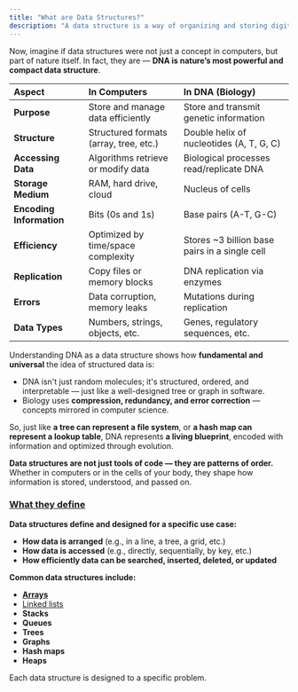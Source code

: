 ```yaml
---
title: "What are Data Structures?"
description: "A data structure is a way of organizing and storing digital data so that it can be used efficiently. Just like physical storage methods (like shelves, drawers, or filing cabinets) help us manage physical objects, data structures help us manage digital data.  "
---
```


Now, imagine if data structures were not just a concept in computers, but part of nature itself. In fact, they are — **DNA is nature’s most powerful and compact data structure**.

| **Aspect**               | **In Computers**                       | **In DNA (Biology)**                          |
| :----------------------- | :------------------------------------- | :-------------------------------------------- |
| **Purpose**              | Store and manage data efficiently      | Store and transmit genetic information        |
| **Structure**            | Structured formats (array, tree, etc.) | Double helix of nucleotides (A, T, G, C)      |
| **Accessing Data**       | Algorithms retrieve or modify data     | Biological processes read/replicate DNA       |
| **Storage Medium**       | RAM, hard drive, cloud                 | Nucleus of cells                              |
| **Encoding Information** | Bits (0s and 1s)                       | Base pairs (A-T, G-C)                         |
| **Efficiency**           | Optimized by time/space complexity     | Stores ~3 billion base pairs in a single cell |
| **Replication**          | Copy files or memory blocks            | DNA replication via enzymes                   |
| **Errors**               | Data corruption, memory leaks          | Mutations during replication                  |
| **Data Types**           | Numbers, strings, objects, etc.        | Genes, regulatory sequences, etc.             |

Understanding DNA as a data structure shows how **fundamental and universal** the idea of structured data is:

- DNA isn't just random molecules; it's structured, ordered, and interpretable — just like a well-designed tree or graph in software.
- Biology uses **compression, redundancy, and error correction** — concepts mirrored in computer science.

So, just like **a tree can represent a file system**, or **a hash map can represent a lookup table**, DNA represents **a living blueprint**, encoded with information and optimized through evolution.

**Data structures are not just tools of code — they are patterns of order.** Whether in computers or in the cells of your body, they shape how information is stored, understood, and passed on.

### <u>What they define</u>

**Data structures define and designed for a specific use case:**

- **How data is arranged** (e.g., in a line, a tree, a grid, etc.)
- **How data is accessed** (e.g., directly, sequentially, by key, etc.)
- **How efficiently data can be searched, inserted, deleted, or updated**

**Common data structures include:**

- [**Arrays**](/common-ds/arrays)
- [Linked lists](/common-ds/linkedlists)
- **Stacks**
- **Queues**
- **Trees**
- **Graphs**
- **Hash maps**
- **Heaps**

Each data structure is designed to a specific problem.